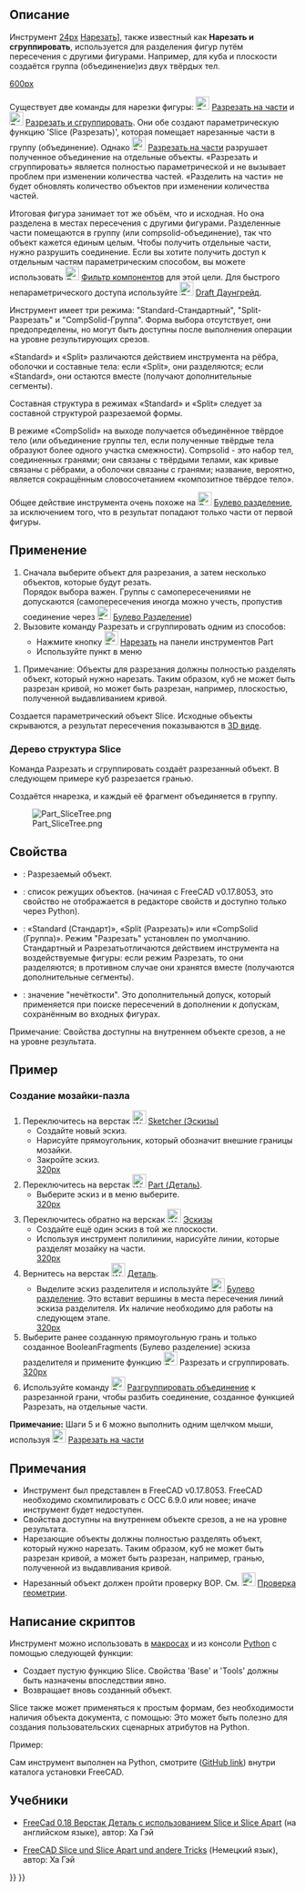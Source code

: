 <languages/>
{{Docnav/ru
|[[Part_SliceApart/ru|Разрезать на части]]
|[[Part_XOR/ru|Булева XOR]]
|[[Part_Workbench/ru|Деталь]]
|IconL=Part_SliceApart.svg
|IconR=Part_XOR.svg
|IconC=Workbench_Part.svg
}}

{{GuiCommand/ru
|Name=Part Slice
|Name/ru=Разрезать и сгруппировать
|MenuLocation=Деталь → Разделить → Нарезать, чтобы соединить
|Workbenches=[[Part_Workbench/ru|Part]]
|Version=0.17
|SeeAlso=[[Part_BooleanFragments/ru|Булево разделение]], [[Part_XOR/ru|Булева XOR]], [[Part_Cut/ru|Обрезать]], [[Part_Boolean/ru|Булевы операции]]
}}

<span id="Description"></span>
== Описание == 

Инструмент [[[Image:Part_Slice.svg|24px]] [[Part_Slice/ru|Нарезать]]], также известный как '''Нарезать и сгруппировать''', используется для разделения фигур путём пересечения с другими фигурами. Например, для куба и плоскости создаётся группа (объединение)из двух твёрдых тел.

[[image:Part_Slice_Demo.png|600px]]

{{Caption|Вверху: части были впоследствии раздвинуты вручную, чтобы показать разрез}}

Существует две команды для нарезки фигуры: [[Image:Part_SliceApart.svg|24px]] [[Part_SliceApart/ru|Разрезать на части]] и [[Image:Part_Slice.svg|24px]] [[Part_Slice/ru|Разрезать и сгруппировать]]. Они обе создают параметрическую функцию 'Slice (Разрезать)', которая помещает нарезанные части в группу (объединение). Однако [[Image:Part_SliceApart.svg|24px]] [[Part_SliceApart/ru|Разрезать на части]] разрушает полученное объединение на отдельные объекты. «Разрезать и сгруппировать» является полностью параметрической и не вызывает проблем при изменении количества частей. «Разделить на части» не будет обновлять количество объектов при изменении количества частей.

Итоговая фигура занимает тот же объём, что и исходная. Но она разделена в местах пересечения с другими фигурами. Разделенные части помещаются в группу (или compsolid-объединение), так что объект кажется единым целым. Чтобы получить отдельные части, нужно разрушить соединение. Если вы хотите получить доступ к отдельным частям параметрическим способом, вы можете использовать [[Image:Part_CompoundFilter.svg|24px]] [[Part_CompoundFilter/ru|Фильтр компонентов]] для этой цели. Для быстрого непараметрического доступа используйте [[Image:Draft_Downgrade.svg|24px]] [[Draft_Downgrade|Draft Даунгрейд]].

Инструмент имеет три режима: "Standard-Стандартный", "Split-Разрезать" и "CompSolid-Группа". Форма выбора отсутствует, они предопределены, но могут быть доступны после выполнения операции на уровне результирующих срезов.

«Standard» и «Split» различаются действием инструмента на рёбра, оболочки и составные тела: если «Split», они разделяются; если «Standard», они остаются вместе (получают дополнительные сегменты).

Составная структура в режимах «Standard» и «Split» следует за составной структурой разрезаемой формы. 

В режиме «CompSolid» на выходе получается объединённое твёрдое тело (или объединение группы тел, если полученные твёрдые тела образуют более одного участка смежности). Compsolid - это набор тел, соединенных гранями; они связаны с твёрдыми телами, как кривые связаны с рёбрами, а оболочки связаны с гранями; название, вероятно, является сокращённым словосочетанием «композитное твёрдое тело».

Общее действие инструмента очень похоже на [[Image:Part_BooleanFragments.svg|24px]] [[Part_BooleanFragments/ru|Булево разделение]], за исключением того, что в результат попадают только части от первой фигуры.

<span id="Usage"></span>
== Применение == 

# Сначала выберите объект для разрезания, а затем несколько объектов, которые будут резать. <br /> Порядок выбора важен. Группы с самопересечениями не допускаются (самопересечения иногда можно учесть, пропустив соединение через [[Image:Part_BooleanFragments.svg|24px]] [[Part_BooleanFragments/ru|Булево Разделение]])
# Вызовите команду Разрезать и сгруппировать одним из способов:
#* Нажмите кнопку  [[Image:Part_Slice.svg|24px]] [[Part Slice/ru|Нарезать]] на панели инструментов Part
#* Используйте пункт в меню {{MenuCommand|Деталь → Разделить → Нарезать чтобы соединить}}

# Примечаниеː Объекты для разрезания должны полностью разделять объект, который нужно нарезать. Таким образом, куб не может быть разрезан кривой, но может быть разрезан, например, плоскостью, полученной выдавливанием кривой. 

Создается параметрический объект Slice. Исходные объекты скрываются, а результат пересечения показываются в [[3D view/ru|3D виде]].

=== Дерево структура Slice ===
Команда Разрезать и сгруппировать создаёт разрезанный объект. В следующем примере куб разрезается гранью.

Создаётся ннарезка, и каждый её фрагмент объединяется в группу.

[[Image:Part_SliceTree.png]]

<span id="Properties"></span>
== Свойства == 

{{TitleProperty|Разрезать}}
* {{PropertyData|База}}: Разрезаемый объект.
* {{PropertyData|Tools-Инструменты}}: список режущих объектов. (начиная с FreeCAD v0.17.8053, это свойство не отображается в редакторе свойств и доступно только через Python).
* {{PropertyData|Mode-Режим}}: «Standard (Стандарт)», «Split (Разрезать)» или «CompSolid (Группа)». Режим "Разрезать" установлен по умолчанию. Стандартный и Разрезатьотличаются действием инструмента на воздействуемые фигуры: если режим Разрезать, то они разделяются; в противном случае они хранятся вместе (получаются дополнительные сегменты).
* {{PropertyData|Tolerance (Точность)}}: значение "нечёткости". Это дополнительный допуск, который применяется при поиске пересечений в дополнении к допускам, сохранённым во входных фигурах.

̈Примечаниеː Свойства доступны на внутреннем объекте срезов, а не на уровне результата.

<span id="Example"></span>
==Пример==

<span id="Creating_a_Puzzle"></span>
=== Создание мозайки-пазла ===

# Переключитесь на верстак [[Image:Workbench_Sketcher.svg|24px]] [[Sketcher_Workbench/ru|Sketcher (Эскизы)]]
#* Создайте новый эскиз.
#* Нарисуйте прямоугольник, который обозначит внешние границы мозайки.
#* Закройте эскиз.<br />[[image:slice_example_step1.png|320px]]
# Переключитесь на верстак [[Image:Workbench_Part.svg|24px]] [[Part_Workbench/ru|Part (Деталь)]].
#* Выберите эскиз и в меню выберите{{MenuCommand|Деталь → Создать грань из ломанных}}.<br />[[image:slice_example_step2.png|320px]]
# Переключитесь обратно на верскак [[Image:Workbench_Sketcher.svg|24px]] [[Sketcher Workbench/ru|Эскизы]]
#* Создайте ещё один эскиз в той же плоскости.
#* Используя инструмент полилинии, нарисуйте линии, которые разделят мозайку на части.<br />[[image:slice_example_step3.png|320px]]
# Вернитесь на верстак [[Image:Workbench_Part.svg|24px]] [[Part_Workbench/ru|Деталь]].
#* Выделите эскиз разделителя и используйте [[Image:Part_BooleanFragments.svg|24px]] [[Part BooleanFragments/ru|Булево разделение]]. Это вставит вершины в места пересечения линий эскиза разделителя. Их наличие необходимо для работы на следующем этапе.<br />[[image:slice_example_step4.png|320px]]
# Выберите ранее созданную прямоугольную грань и только созданное BooleanFragments (Булево разделение) эскиза разделителя и примените функцию [[Image:Part_Slice.svg|24px]] Разрезать и сгруппировать.<br />[[image:slice_example_step5.png|320px]]
# Используйте команду [[Image:Part_ExplodeCompound.svg|24px]] [[Part ExplodeCompound/ru|Разгруппировать объединение]] к разрезанной грани, чтобы разбить соединение, созданное функцией Разрезать, на отдельные части.

'''Примечание:''' Шаги 5 и 6 можно выполнить одним щелчком мыши, используя [[Image:Part_SliceApart.svg|24px]] [[Part_SliceApart/ru|Разрезать на части]]

<span id="Notes"></span>
== Примечания == 

* Инструмент был представлен в FreeCAD v0.17.8053. FreeCAD необходимо скомпилировать с OCC 6.9.0 или новее; иначе инструмент будет недоступен.
* ̈Свойства доступны на внутреннем объекте срезов, а не на уровне результата.
* Нарезающие объекты должны полностью разделять объект, который нужно нарезать. Таким образом, куб не может быть разрезан кривой, а может быть разрезан, например, гранью, полученной из выдавливания кривой.
* Нарезанный объект должен пройти проверку BOP. См. [[Image:Part_CheckGeometry.svg|24px]] [[Part_CheckGeometry/ru|Проверка геометрии]].

<span id="Scripting"></span>
== Написание скриптов == 

Инструмент можно использовать в [[Macros/ru|макросах]] и из консоли [[Python/ru|Python]] с помощью следующей функции:
{{Code|code=BOPTools.SplitFeatures.makeSlice(name)}}

* Создает пустую функцию Slice. Свойства 'Base' и 'Tools' должны быть назначены впоследствии явно.
* Возвращает вновь созданный объект.

Slice также может применяться к простым формам, без необходимости наличия объекта документа, с помощью:
{{Code|code=BOPTools.SplitAPI.slice(base_shape, tool_shapes, mode, tolerance = 0.0)}}
Это может быть полезно для создания пользовательских сценарных атрибутов на Python.


Пример:
{{code|code=
import BOPTools.SplitFeatures
j = BOPTools.SplitFeatures.makeSlice(name= 'Slice')
j.Base = FreeCADGui.Selection.getSelection()[0]
j.Tools = FreeCADGui.Selection.getSelection()[1:]
}}

Сам инструмент выполнен на Python, смотрите {{FileName|/Mod/Part/BOPTools/SplitFeatures.py}} ([https://github.com/FreeCAD/FreeCAD/blob/master/src/Mod/Part/BOPTools/SplitFeatures.py GitHub link]) внутри каталога установки FreeCAD.


<span id="Tutorials"></span>
==Учебники== 

* [https://www.youtube.com/watch?v=tzHkQaHgrfQ FreeCad 0.18 Верстак Деталь с использованием Slice и Slice Apart] (на английском языке), автор: Ха Гэй

* [https://www.youtube.com/watch?v=JJAL5JmqqKQ FreeCAD Slice und Slice Apart und andere Tricks] (Немецкий язык), автор: Ха Гэй


{{Docnav/ru
|[[Part_SliceApart/ru|Разрезать на части]]
|[[Part_XOR/ru|Булева XOR]]
|[[Part_Workbench/ru|Деталь]]
|IconL=Part_SliceApart.svg
|IconR=Part_XOR.svg
|IconC=Workbench_Part.svg
}}

{{Part Tools navi{{#translation:}}}}
{{Userdocnavi{{#translation:}}}}